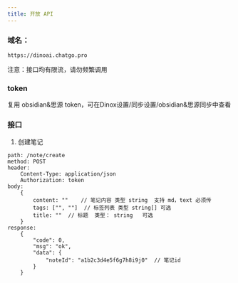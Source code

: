```yaml
---
title: 开放 API
---
```


### 域名：
```
https://dinoai.chatgo.pro
```
注意：接口均有限流，请勿频繁调用

### token
复用 obsidian&思源 token，可在Dinox设置/同步设置/obsidian&思源同步中查看

### 接口

1. 创建笔记

```
path: /note/create
method: POST
header:
    Content-Type: application/json
    Authorization: token
body:
    {
        content: ""    // 笔记内容 类型 string  支持 md，text 必须传
        tags: ["", ""]  // 标签列表 类型 string[] 可选
        title: ""  // 标题  类型： string   可选
    }
response:
    {
        "code": 0,
        "msg": "ok",
        "data": {
            "noteId": "a1b2c3d4e5f6g7h8i9j0"  // 笔记id
        }
    }

```
